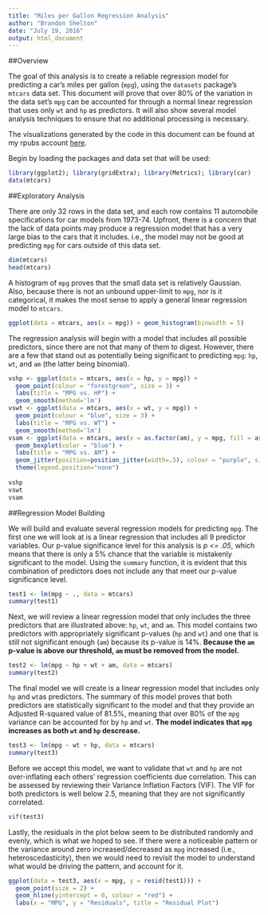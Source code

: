 ```yaml
---
title: "Miles per Gallon Regression Analysis"
author: "Brandon Shelton"
date: "July 19, 2016"
output: html_document
---
```


##Overview

The goal of this analysis is to create a reliable regression model for predicting a car's miles per gallon (`mpg`), using the `datasets` package's `mtcars` data set. This document will prove that over 80% of the variation in the data set's `mpg` can be accounted for through a normal linear regression that uses only `wt` and `hp` as predictors. It will also show several model analysis techniques to ensure that no additional processing is necessary.

The visualizations generated by the code in this document can be found at my rpubs account [here](http://rpubs.com/bshelton141/198354).

Begin by loading the packages and data set that will be used:

```r
library(ggplot2); library(gridExtra); library(Metrics); library(car)
data(mtcars)
```

##Exploratory Analysis

There are only 32 rows in the data set, and each row contains 11 automobile specifications for car models from 1973-74. Upfront, there is a concern that the lack of data points may produce a regression model that has a very large bias to the cars that it includes. i.e., the model may not be good at predicting `mpg` for cars outside of this data set.

```r
dim(mtcars)
head(mtcars)
```


A histogram of `mpg` proves that the small data set is relatively Gaussian. Also, because there is not an unbound upper-limit to `mpg`, nor is it categorical, it makes the most sense to apply a general linear regression model to `mtcars`.

```r
ggplot(data = mtcars, aes(x = mpg)) + geom_histogram(binwidth = 5)
```

The regression analysis will begin with a model that includes all possible predictors, since there are not that many of them to digest. However, there are a few that stand out as potentially being significant to predicting `mpg`: `hp`, `wt`, and `am` (the latter being binomial).

```r
vshp <- ggplot(data = mtcars, aes(x = hp, y = mpg)) + 
  geom_point(colour = "forestgreen", size = 3) + 
  labs(title = "MPG vs. HP") + 
  geom_smooth(method='lm')
vswt <- ggplot(data = mtcars, aes(x = wt, y = mpg)) + 
  geom_point(colour = "blue", size = 3) + 
  labs(title = "MPG vs. WT") + 
  geom_smooth(method='lm')
vsam <- ggplot(data = mtcars, aes(x = as.factor(am), y = mpg, fill = as.factor(am))) + 
  geom_boxplot(color = "blue") + 
  labs(title = "MPG vs. AM") + 
  geom_jitter(position=position_jitter(width=.5), colour = "purple", size = 3) +
  theme(legend.position="none")
  
vshp
vswt
vsam
```


##Regression Model Building

We will build and evaluate several regression models for predicting `mpg`. The first one we will look at is a linear regression that includes all 9 predictor variables. Our p-value significance level for this analysis is *p <= .05*, which means that there is only a 5% chance that the variable is mistakenly significant to the model. Using the `summary` function, it is evident that this combination of predictors does not include any that meet our p-value significance level. 

```r
test1 <- lm(mpg ~ ., data = mtcars)
summary(test1)
```

Next, we will review a linear regression model that only includes the three predictors that are illustrated above: `hp`, `wt`, and `am`. This model contains two predictors with appropriately significant p-values (`hp` and `wt`) and one that is still not significant enough (`am`) because its p-value is 14%. **Because the `am` p-value is above our threshold, `am` must be removed from the model.**

```r
test2 <- lm(mpg ~ hp + wt + am, data = mtcars)
summary(test2)
```

The final model we will create is a linear regression model that includes only `hp` and `wt`as predictors. The summary of this model proves that both predictors are statistically significant to the model and that they provide an Adjusted R-squared value of 81.5%, meaning that over 80% of the `mpg` variance can be accounted for by `hp` and `wt`. **The model indicates that `mpg` increases as both `wt` and `hp` descrease.**

```r
test3 <- lm(mpg ~ wt + hp, data = mtcars)
summary(test3)
```

Before we accept this model, we want to validate that `wt` and `hp` are not over-inflating each others' regression coefficients due correlation. This can be assessed by reviewing their Variance Inflation Factors (VIF). The VIF for both predictors is well below 2.5, meaning that they are not significantly correlated.

```r
vif(test3)
```

Lastly, the residuals in the plot below seem to be distributed randomly and evenly, which is what we hoped to see. If there were a noticeable pattern or the variance around zero increased/decreased as `mpg` increased (i.e., heteroscedasticity), then we would need to revisit the model to understand what would be driving the pattern, and account for it.

```r
ggplot(data = test3, aes(x = mpg, y = resid(test1))) + 
  geom_point(size = 2) + 
  geom_hline(yintercept = 0, colour = "red") +
  labs(x = "MPG", y = "Residuals", title = "Residual Plot")
```


